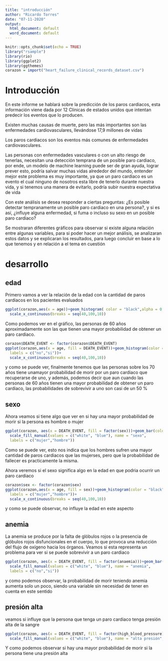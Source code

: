 ```yaml
---
title: "introducción"
author: "Ricardo Torres"
date: "07-11-2020"
output:
  html_document: default
  word_document: default
---
```


```r
knitr::opts_chunk$set(echo = TRUE)
library("rsample")
library(rio)
library(ggplot2)
library(ggthemes)
corazon = import("heart_failure_clinical_records_dataset.csv")

```



# Introducción

En este informe se hablará sobre la predicción de los paros cardiacos, esta información viene dada por 12 Clínicas de estados unidos que intentan predecir los eventos que lo producen.

Existen muchas causas de muerte, pero las más importantes son las enfermedades cardiovasculares, llevándose 17,9 millones de vidas 

Los paros cardiacos son los eventos más comunes de enfermedades cardiovasculares. 


Las personas con enfermedades vasculares o con un alto riesgo de tenerlas, necesitan una detección temprana de un posible paro cardiaco, por ende, un modelo de machine learning puede ser de gran ayuda, lograr prever esto, podría salvar muchas vidas alrededor del mundo, entender mejor este problema es muy importante, ya que un paro cardiaco es un evento el cual ninguno de nosotros esta libre de tenerlo durante nuestra vida, y si tenemos una manera de evitarlo, podría subir nuestra expectativa de vida

Con este análisis se desea responder a ciertas preguntas: ¿Es posible detectar tempranamente un posible paro cardiaco en una persona?, y si es así, ¿influye alguna enfermedad, si fuma o incluso su sexo en un posible paro cardiaco?


Se mostraran diferentes gráficos para observar si existe alguna relación entre algunas variables, para si poder hacer un mejor análisis, se analizaran estos datos y se explicaran los resultados, para luego concluir en base a lo que tenemos y en relación a el tema en cuestión 

# desarrollo

## edad

Primero vamos a ver la relación de la edad con la cantidad de paros cardiacos en los pacientes evaluados

```r
ggplot(corazon,aes(x = age))+geom_histogram( color = "black",alpha = 0.5)+
  scale_x_continuous(breaks = seq(40,100,10))

```

Como podemos ver en el gráfico, las personas de 60 años aproximadamente son las que tienen una mayor probabilidad de obtener un paro cardiaco.

```r
corazon$DEATH_EVENT <- factor(corazon$DEATH_EVENT)
ggplot(corazon,aes(x = age, fill = DEATH_EVENT))+geom_histogram(color = "black", position = "identity",alpha = 0.5)+scale_fill_manual(values = c("white", "blue"), name = "muertes",
  labels = c("no","si"))+
  scale_x_continuous(breaks = seq(40,100,10))
```

y como se puede ver, finalmente tenemos que las personas sobre los 70 años tiene unamayor probabilidad de morir por un paro cardiaco que recuperarse de uno, y además, podemos decir que aun cuando las personas de 60 años tienen una mayor probabilidad de obtener un paro cardiaco, las probabilidades de sobrevivir a uno son casi de un 50 %

## sexo

Ahora veamos si tiene algo que ver en si hay una mayor probabilidad de morir si la persona es hombre o mujer

```r
ggplot(corazon, aes(x = DEATH_EVENT, fill = factor(sex)))+geom_bar(color ="black")+
  scale_fill_manual(values = c("white", "blue"), name = "sexo",
  labels = c("mujer","hombre"))
```

Como se puede ver, esto nos indica que los hombres sufren una mayor cantidad de paros cardiacos que las mujerses, pero que la probabilidad de fallecer es practicamente la misma.


Ahora veremos si el sexo significa algo en la edad en que podria ocurrir un paro cardiaco

```r
corazon$sex <- factor(corazon$sex)
ggplot(corazon,aes(x = age, fill = sex))+geom_histogram(color = "black",alpha = 0.5)+scale_fill_manual(values = c("blue", "white"), name = "sexo",
  labels = c("mujer","hombre"))+
  scale_x_continuous(breaks = seq(40,100,10))
```
 y como se puede observar, no influye la edad en este aspecto

## anemia 

La anemia se produce por la falta de glóbulos rojos o la presencia de glóbulos rojos disfuncionales en el cuerpo, lo que provoca una reducción del flujo de oxígeno hacia los órganos.
Veamos si esta representa un problema para ver si se puede sobrevivir a un paro cardiaco 

```r
ggplot(corazon, aes(x = DEATH_EVENT, fill = factor(anaemia)))+geom_bar(color ="black")+
  scale_fill_manual(values = c("white", "blue"), name = "anemia",
  labels = c("no","si"))
```

y como podemos observar, la probabilidad de morir teniendo anemia aumenta solo un poco, siendo una variable sin necesidad de tener en cuenta en este sentido

## presión alta

veamos si influye que la persona que tenga un paro cardiaco tenga presión alta de la sangre

```r
ggplot(corazon, aes(x = DEATH_EVENT, fill = factor(high_blood_pressure)))+geom_bar(color = "black")+
  scale_fill_manual(values = c("white", "blue"), name = "alta presión", labels = c("no","si"))
```

Y como podemos observar si hay una mayor probabilidad de morir si la persona tiene una presión alta